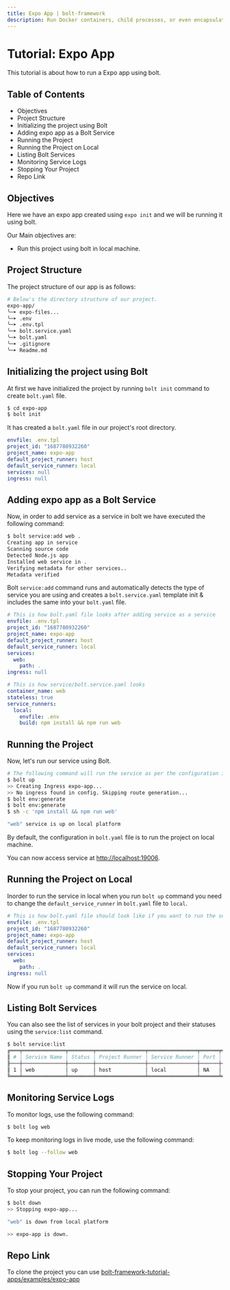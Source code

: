 ```yaml
---
title: Expo App | bolt-framework
description: Run Docker containers, child processes, or even encapsulate your entire project within a VM, all under one unified API.
---
```




<Meta title="Tutorials/Expo App" />

# Tutorial: Expo App

This tutorial is about how to run a Expo app using bolt.

## Table of Contents

- Objectives
- Project Structure
- Initializing the project using Bolt
- Adding expo app as a Bolt Service
- Running the Project
- Running the Project on Local
- Listing Bolt Services
- Monitoring Service Logs
- Stopping Your Project
- Repo Link

## Objectives

Here we have an expo app created using `expo init` and we will be running it using bolt.

Our Main objectives are:

- Run this project using bolt in local machine.

## Project Structure

The project structure of our app is as follows:

```bash
# Below's the directory structure of our project.
expo-app/
╰─➤ expo-files...
╰─➤ .env
╰─➤ .env.tpl
╰─➤ bolt.service.yaml
╰─➤ bolt.yaml
╰─➤ .gitignore
╰─➤ Readme.md
```

## Initializing the project using Bolt

At first we have initialized the project by running `bolt init` command to create `bolt.yaml` file.

```bash
$ cd expo-app
$ bolt init
```

It has created a `bolt.yaml` file in our project's root directory.

```yaml
envfile: .env.tpl
project_id: "1687780932260"
project_name: expo-app
default_project_runner: host
default_service_runner: local
services: null
ingress: null
```

## Adding expo app as a Bolt Service

Now, in order to add service as a service in bolt we have executed the following command:

```bash
$ bolt service:add web .
Creating app in service
Scanning source code
Detected Node.js app
Installed web service in .
Verifying metadata for other services..
Metadata verified
```

Bolt `service:add` command runs and automatically detects the type of service you are using and creates a `bolt.service.yaml` template init & includes the same into your `bolt.yaml` file.

```yaml
# This is how bolt.yaml file looks after adding service as a service
envfile: .env.tpl
project_id: "1687780932260"
project_name: expo-app
default_project_runner: host
default_service_runner: local
services:
  web:
    path: .
ingress: null
```

```yaml
# This is how service/bolt.service.yaml looks
container_name: web
stateless: true
service_runners:
  local:
    envfile: .env
    build: npm install && npm run web
```

## Running the Project

Now, let's run our service using Bolt.

```bash
# The following command will run the service as per the configuration in bolt.yaml file
$ bolt up
>> Creating Ingress expo-app...
>> No ingress found in config. Skipping route generation...
$ bolt env:generate
$ bolt env:generate
$ sh -c 'npm install && npm run web'

"web" service is up on local platform
```

By default, the configuration in `bolt.yaml` file is to run the project on local machine.

You can now access service at [http://localhost:19006](http://localhost:19006).

## Running the Project on Local

Inorder to run the service in local when you run `bolt up` command you need to change the `default_service_runner` in `bolt.yaml` file to `local`.

```yaml
# This is how bolt.yaml file should look like if you want to run the service on local
envfile: .env.tpl
project_id: "1687780932260"
project_name: expo-app
default_project_runner: host
default_service_runner: local
services:
  web:
    path: .
ingress: null
```

Now if you run `bolt up` command it will run the service on local.


## Listing Bolt Services

You can also see the list of services in your bolt project and their statuses using the `service:list` command.

```bash
$ bolt service:list
╔═══╤══════════════╤════════╤════════════════╤════════════════╤══════╤═══════════╗
║ # │ Service Name │ Status │ Project Runner │ Service Runner │ Port │ ProcessId ║
╟───┼──────────────┼────────┼────────────────┼────────────────┼──────┼───────────╢
║ 1 │ web          │ up     │ host           │ local          │ NA   │ 13899     ║
╚═══╧══════════════╧════════╧════════════════╧════════════════╧══════╧═══════════╝
```

## Monitoring Service Logs

To monitor logs, use the following command:

```bash
$ bolt log web
```

To keep monitoring logs in live mode, use the following command:

```bash
$ bolt log --follow web
```

## Stopping Your Project

To stop your project, you can run the following command:

```bash
$ bolt down
>> Stopping expo-app...

"web" is down from local platform

>> expo-app is down.
```

## Repo Link

To clone the project you can use [bolt-framework-tutorial-apps/examples/expo-app](https://github.com/gluestack/bolt-framework-tutorial-apps/tree/main/examples/expo-app)

